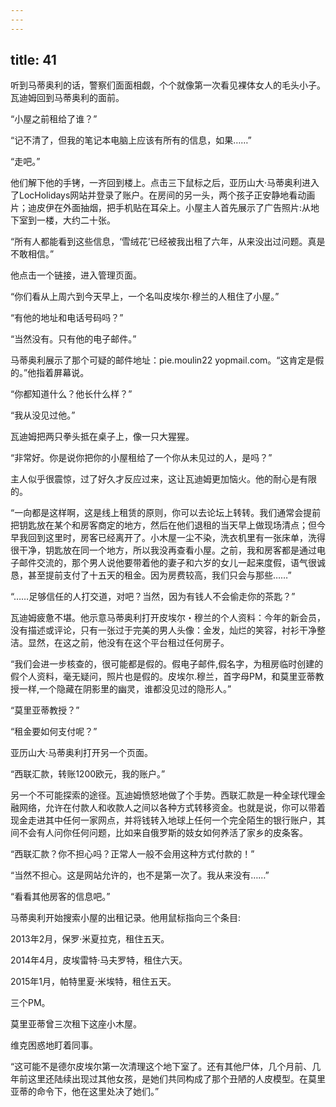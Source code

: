 ```yaml
---
---
---
```

title: 41
---







听到马蒂奥利的话，警察们面面相觑，个个就像第一次看见裸体女人的毛头小子。瓦迪姆回到马蒂奥利的面前。

“小屋之前租给了谁？”

“记不清了，但我的笔记本电脑上应该有所有的信息，如果……”

“走吧。”

他们解下他的手铐，一齐回到楼上。点击三下鼠标之后，亚历山大·马蒂奥利进入了LocHolidays网站并登录了账户。在房间的另一头，两个孩子正安静地看动画片；迪皮伊在外面抽烟，把手机贴在耳朵上。小屋主人首先展示了广告照片:从地下室到一楼，大约二十张。

“所有人都能看到这些信息，‘雪绒花’已经被我出租了六年，从来没出过问题。真是不敢相信。”

他点击一个链接，进入管理页面。

“你们看从上周六到今天早上，一个名叫皮埃尔·穆兰的人租住了小屋。”

“有他的地址和电话号码吗？”

“当然没有。只有他的电子邮件。”

马蒂奥利展示了那个可疑的邮件地址：pie.moulin22 yopmail.com。“这肯定是假的。”他指着屏幕说。

“你都知道什么？他长什么样？”

“我从没见过他。”

瓦迪姆把两只拳头抵在桌子上，像一只大猩猩。

“非常好。你是说你把你的小屋租给了一个你从未见过的人，是吗？”

主人似乎很震惊，过了好久才反应过来，这让瓦迪姆更加恼火。他的耐心是有限的。

“一向都是这样啊，这是线上租赁的原则，你可以去论坛上转转。我们通常会提前把钥匙放在某个和房客商定的地方，然后在他们退租的当天早上做现场清点；但今早我回到这里时，房客已经离开了。小木屋一尘不染，洗衣机里有一张床单，洗得很干净，钥匙放在同一个地方，所以我没再查看小屋。之前，我和房客都是通过电子邮件交流的，那个男人说他要带着他的妻子和六岁的女儿一起来度假，语气很诚恳，甚至提前支付了十五天的租金。因为房费较高，我们只会与那些……”

“……足够信任的人打交道，对吧？当然，因为有钱人不会偷走你的茶匙？”

瓦迪姆疲惫不堪。他示意马蒂奥利打开皮埃尔・穆兰的个人资料：今年的新会员，没有描述或评论，只有一张过于完美的男人头像：金发，灿烂的笑容，衬衫干净整洁。显然，在这之前，他没有在这个平台租过任何房子。

“我们会进一步核查的，很可能都是假的。假电子邮件,假名字，为租房临时创建的假个人资料，毫无疑问，照片也是假的。皮埃尔.穆兰，首字母PM，和莫里亚蒂教授一样,一个隐藏在阴影里的幽灵，谁都没见过的隐形人。”

“莫里亚蒂教授？”

“租金要如何支付呢？”

亚历山大·马蒂奥利打开另一个页面。

“西联汇款，转账1200欧元，我的账户。”

另一个不可能探索的途径。瓦迪姆愤怒地做了个手势。西联汇款是一种全球代理金融网络，允许在付款人和收款人之间以各种方式转移资金。也就是说，你可以带着现金走进其中任何一家网点，并将钱转入地球上任何一个完全陌生的银行账户，其间不会有人问你任何问题，比如来自俄罗斯的妓女如何养活了家乡的皮条客。

“西联汇款？你不担心吗？正常人一般不会用这种方式付款的！”

“当然不担心。这是网站允许的，也不是第一次了。我从来没有……”

“看看其他房客的信息吧。”

马蒂奥利开始搜索小屋的出租记录。他用鼠标指向三个条目:

2013年2月，保罗·米夏拉克，租住五天。

2014年4月，皮埃雷特·马夫罗特，租住六天。

2015年1月，帕特里夏·米埃特，租住五天。

三个PM。

莫里亚蒂曾三次租下这座小木屋。

维克困惑地盯着同事。

“这可能不是德尔皮埃尔第一次清理这个地下室了。还有其他尸体，几个月前、几年前这里还陆续出现过其他女孩，是她们共同构成了那个丑陋的人皮模型。在莫里亚蒂的命令下，他在这里处决了她们。”